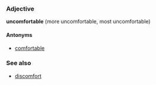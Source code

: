 ===Adjective===
'''uncomfortable''' (more uncomfortable, most uncomfortable)

====Antonyms====
*[[comfortable]]

===See also===
*[[discomfort]]